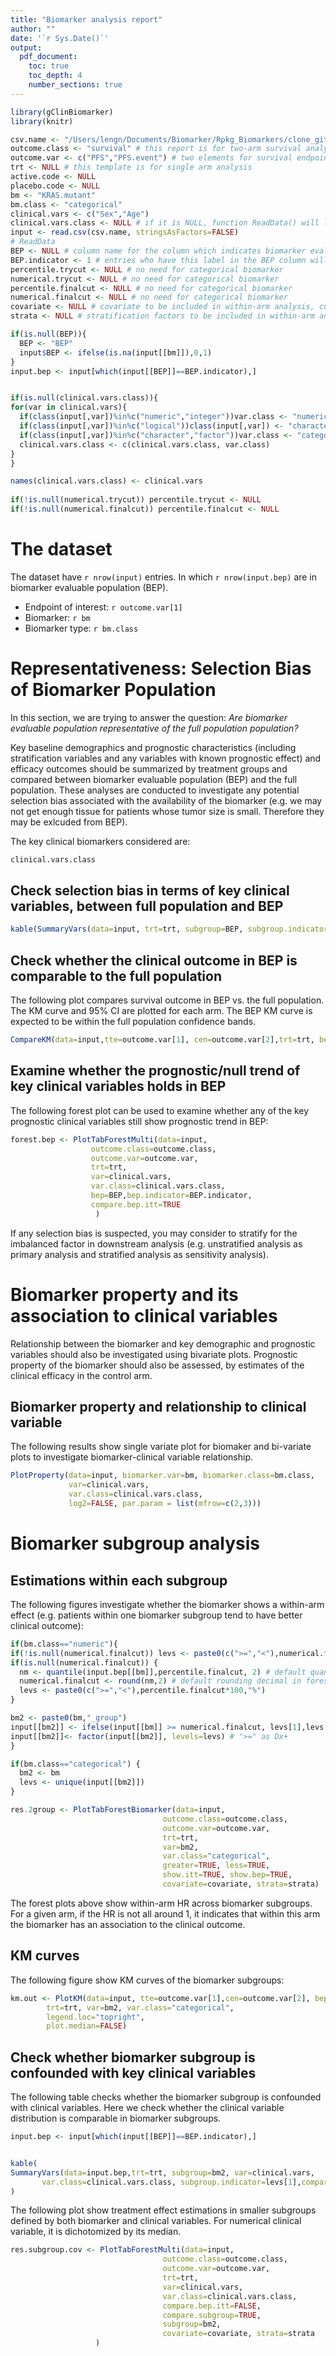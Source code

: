 ```yaml
---
title: "Biomarker analysis report"
author: ""
date: '`r Sys.Date()`'
output: 
  pdf_document:
    toc: true
    toc_depth: 4
    number_sections: true
---
```



```r
library(gClinBiomarker)
library(knitr)

csv.name <- "/Users/lengn/Documents/Biomarker/Rpkg_Biomarkers/clone_github/gClinbiomarker_documents/Markdown_templates/example_baseline_data_1arm.csv"
outcome.class <- "survival" # this report is for two-arm survival analysis
outcome.var <- c("PFS","PFS.event") # two elements for survival endpoint
trt <- NULL # this template is for single arm analysis
active.code <- NULL
placebo.code <- NULL
bm <- "KRAS.mutant"
bm.class <- "categorical"
clinical.vars <- c("Sex","Age")
clinical.vars.class <- NULL # if it is NULL, function ReadData() will learn each variable's class based on the input data frame.
input <- read.csv(csv.name, stringsAsFactors=FALSE)
# ReadData
BEP <- NULL # column name for the column which indicates biomarker evaluable population (BEP). If it is NULL, a BEP column will be generated automatically. In the generate BEP column, any entry with non missing (non-NA) biomarker value (defined by bm column) will be assigned 1.
BEP.indicator <- 1 # entries who have this label in the BEP column will be considered to be in BEP.
percentile.trycut <- NULL # no need for categorical biomarker
numerical.trycut <- NULL # no need for categorical biomarker
percentile.finalcut <- NULL # no need for categorical biomarker
numerical.finalcut <- NULL # no need for categorical biomarker
covariate <- NULL # covariate to be included in within-arm analysis, cutoff exploration and subgroup analysis. Could be a vector. If this is not NULL, an addictive model will be fitted. Estimates from the forest plot functions will be affected
strata <- NULL # stratification factors to be included in within-arm analysis, cutoff exploration and subgroup analysis. Could be a vector. If this is not NULL, a model with strata() will be fitted. Estimates from the forest plot functions will be affected

if(is.null(BEP)){
  BEP <- "BEP"
  input$BEP <- ifelse(is.na(input[[bm]]),0,1)
}
input.bep <- input[which(input[[BEP]]==BEP.indicator),]


if(is.null(clinical.vars.class)){
for(var in clinical.vars){
  if(class(input[,var])%in%c("numeric","integer"))var.class <- "numeric"
  if(class(input[,var])%in%c("logical"))class(input[,var]) <- "character"
  if(class(input[,var])%in%c("character","factor"))var.class <- "categorical"
  clinical.vars.class <- c(clinical.vars.class, var.class)
}  
}

names(clinical.vars.class) <- clinical.vars
  
if(!is.null(numerical.trycut)) percentile.trycut <- NULL
if(!is.null(numerical.finalcut)) percentile.finalcut <- NULL


```

# The dataset
The dataset have `r nrow(input)` entries. In which `r nrow(input.bep)` are in biomarker evaluable population (BEP).

* Endpoint of interest: `r outcome.var[1]`
* Biomarker: `r bm`
* Biomarker type: `r bm.class`



# Representativeness: Selection Bias of Biomarker Population

In this section, we are trying to answer the question: *Are biomarker evaluable population representative of the full population population? *

Key baseline demographics and prognostic characteristics (including stratification variables and any variables with known prognostic effect) and efficacy outcomes should be summarized by treatment groups and compared between biomarker evaluable population (BEP) and the full population. These analyses are conducted to investigate any potential selection bias associated with the availability of the biomarker (e.g. we may not get enough tissue for patients whose tumor size is small. Therefore they may be exlcuded from BEP).

The key clinical biomarkers considered are:

```r
clinical.vars.class
```



## Check selection bias in terms of key clinical variables, between full population and BEP


```r
kable(SummaryVars(data=input, trt=trt, subgroup=BEP, subgroup.indicator = BEP.indicator, var=clinical.vars, var.class=clinical.vars.class))
```


## Check whether the clinical outcome in BEP is comparable to the full population

The following plot compares survival outcome in BEP vs. the full population. The KM curve and 95% CI are plotted for each arm. The BEP KM curve is expected to be within the full population confidence bands.

```r
CompareKM(data=input,tte=outcome.var[1], cen=outcome.var[2],trt=trt, bep=BEP, bep.indicator = BEP.indicator)
```



## Examine whether the prognostic/null trend of key clinical variables holds in BEP

The following forest plot can be used to examine whether any of the key prognostic clinical variables still show prognostic trend in BEP:

```r
forest.bep <- PlotTabForestMulti(data=input,
                  outcome.class=outcome.class,
                  outcome.var=outcome.var,
                  trt=trt,
                  var=clinical.vars,
                  var.class=clinical.vars.class,
                  bep=BEP,bep.indicator=BEP.indicator, 
                  compare.bep.itt=TRUE
                   )
```





If any selection bias is suspected, you may consider to stratify for the imbalanced factor in downstream analysis (e.g. unstratified analysis as primary analysis and stratified analysis as sensitivity analysis).


# Biomarker property and its association to clinical variables

Relationship between the biomarker and key demographic and prognostic variables should also be investigated using bivariate plots. Prognostic property of the biomarker should also be assessed, by estimates of the clinical efficacy in the control arm.


## Biomarker property and relationship to clinical variable

The following results show single variate plot for biomaker and bi-variate plots to investigate biomarker-clinical variable relationship.

```r
PlotProperty(data=input, biomarker.var=bm, biomarker.class=bm.class,
             var=clinical.vars, 
             var.class=clinical.vars.class,
             log2=FALSE, par.param = list(mfrow=c(2,3)))
```




# Biomarker subgroup analysis


## Estimations within each subgroup

The following figures investigate whether the biomarker shows a within-arm effect (e.g. patients within one biomarker subgroup tend to have better clinical outcome):


```r
if(bm.class=="numeric"){
if(!is.null(numerical.finalcut)) levs <- paste0(c(">=","<"),numerical.finalcut)
if(is.null(numerical.finalcut)) {
  nm <- quantile(input.bep[[bm]],percentile.finalcut, 2) # default quantile type in forest plot functions
  numerical.finalcut <- round(nm,2) # default rounding decimal in forest plots
  levs <- paste0(c(">=","<"),percentile.finalcut*100,"%")
}

bm2 <- paste0(bm,"_group")
input[[bm2]] <- ifelse(input[[bm]] >= numerical.finalcut, levs[1],levs[2])
input[[bm2]]<- factor(input[[bm2]], levels=levs) # ">=" as Dx+
}

if(bm.class=="categorical") {
  bm2 <- bm
  levs <- unique(input[[bm2]])
}

res.2group <- PlotTabForestBiomarker(data=input,
                                  outcome.class=outcome.class,
                                  outcome.var=outcome.var,
                                  trt=trt,
                                  var=bm2,
                                  var.class="categorical",
                                  greater=TRUE, less=TRUE,
                                  show.itt=TRUE, show.bep=TRUE,
                                  covariate=covariate, strata=strata)
```


The forest plots above show within-arm HR across biomarker subgroups.
For a given arm, if the HR is not all around 1, it indicates that within this arm the biomarker has an association to the clinical outcome.


## KM curves

The following figure show KM curves of the biomarker subgroups:

```r
km.out <- PlotKM(data=input, tte=outcome.var[1],cen=outcome.var[2], bep=BEP,  
        trt=trt, var=bm2, var.class="categorical",
        legend.loc="topright",
        plot.median=FALSE)
```


## Check whether biomarker subgroup is confounded with key clinical variables

The following table checks whether the biomarker subgroup is confounded with clinical variables. Here we check whether the clinical variable distribution is comparable in biomarker subgroups. 

\tiny
```r
input.bep <- input[which(input[[BEP]]==BEP.indicator),]


kable(
SummaryVars(data=input.bep,trt=trt, subgroup=bm2, var=clinical.vars, 
       var.class=clinical.vars.class, subgroup.indicator=levs[1],compare.subgroup=TRUE)
)
```

\normalsize

The following plot show treatment effect estimations in smaller subgroups defined by both biomarker and clinical variables. For numerical clinical variable, it is dichotomized by its median.

```r
res.subgroup.cov <- PlotTabForestMulti(data=input,
                                  outcome.class=outcome.class,
                                  outcome.var=outcome.var,
                                  trt=trt,
                                  var=clinical.vars,
                                  var.class=clinical.vars.class,
                                  compare.bep.itt=FALSE,
                                  compare.subgroup=TRUE,
                                  subgroup=bm2,
                                  covariate=covariate, strata=strata
                   )
```


